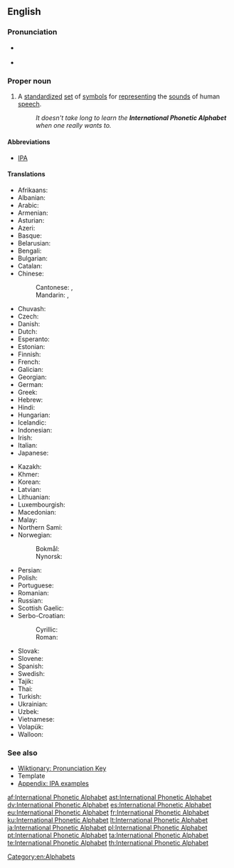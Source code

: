 {{wikipedia}}
==English==

===Pronunciation===
* {{a|UK}} {{IPA|/ˌɪntəˈnæʃ(ə)nəl fəˈnɛtɪk ˈælfəˌbɛt/|[ˌɪntəˈnæʃ(ə)nəɫ fəˈnɛtɪk ˈæɫfəˌbɛt]|lang=en}}
* {{a|US}} {{IPA|/ˌɪntɚˈnæʃ(ə)n(ə)l fəˈnɛtɪk ˈælfəˌbɛt/|[ˌɪntɚˈnæʃ(ə)n(ə)ɫ fəˈnɛɾɪk ˈæɫfəˌbɛt]|[ˌɪɾ̃ɚ-]|lang=en}}

===Proper noun===
{{en-proper noun|head=[[international|International]] [[phonetic|Phonetic]] [[alphabet|Alphabet]]}}

# A [[standardize]]d [[set]] of [[symbol]]s for [[represent]]ing the [[sound]]s of human [[speech]].
#: ''It doesn't take long to learn the '''International Phonetic Alphabet''' when one really wants to.''

====Abbreviations====
* [[IPA]]

====Translations====
{{trans-top|standardized symbols for speech}}
* Afrikaans: {{t+|af|Internasionale Fonetiese Alfabet}}
* Albanian: {{t|sq|Alfabeti Fonetik Ndërkombëtar}}
* Arabic: {{t|ar|ألفبائية صوتية دولية|tr=ʾalifbaʾíyya ṣawtíyya dawlíyya|f}}
* Armenian: {{t|hy|միջազգային հնչյունական այբուբեն}}
* Asturian: {{t+|ast|Alfabetu Fonéticu Internacional|m}}
* Azeri: {{t|az|beynəlxalq fonetika əlifbası}}
* Basque: {{t|eu|Nazioarteko Alfabeto Fonetikoa}}
* Belarusian: {{t|be|міжнаро́дны фанеты́чны алфаві́т|m|sc=Cyrl}}
* Bengali: {{t|bn|আন্তর্জাতিক ধ্বনিমূলক বর্ণমালা|tr=}}
* Bulgarian: {{t|bg|междунаро́дна фонети́чна а́збука|f}}
* Catalan: {{t|ca|Alfabet Fonètic Internacional|m}}
* Chinese:
*: Cantonese: {{t|yue|國際音標|sc=Hani}}, {{t|yue|国际音标|tr=gwok3 zai3 jam1 biu1|sc=Hani}}
*: Mandarin: {{t|cmn|國際音標|sc=Hani}}, {{t|cmn|国际音标|tr=guójì yīnbiāo|sc=Hani}}
* Chuvash: {{t|cv|Тӗнче Фонетикӑллӑ Алфавичӗ|sc=Cyrl}}
* Czech: {{t+|cs|mezinárodní fonetická abeceda|f}}
* Danish: {{t|da|internationale fonetiske alfabet}}
* Dutch: {{t|nl|Internationaal Fonetisch Alfabet}}
* Esperanto: {{t|eo|Internacia Fonetika Alfabeto}}
* Estonian: {{t|et|rahvusvaheline foneetiline tähestik}}
* Finnish: {{t+|fi|kansainvälinen}} {{t+|fi|foneettinen}} {{t+|fi|aakkosto}}
* French: {{t|fr|Alphabet phonétique international|m}}
* Galician: {{t+|gl|Alfabeto Fonético Internacional|m}}
* Georgian: {{t|ka|საერთაშორისო ფონეტიკური ანბანი|sc=Geor}}
* German: {{t+|de|Internationales Phonetisches Alphabet|n}}
* Greek: {{t+|el|Διεθνές Φωνητικό Αλφάβητο|n|tr=Diethnés Fonitikó Alfávito}}
* Hebrew: {{t|he|אלפבית פונטי בינלאומי|f}}
* Hindi: {{t|hi|अन्तर्राष्ट्रीय ध्वन्यात्मक लिपि|f|tr=antarrāṣṭrīya dhvanyātmak lipi}}
* Hungarian: {{t|hu|nemzetközi fonetikai ábécé}}
* Icelandic: {{t|is|alþjóðlega hljóðstafrófið|n}}
* Indonesian: {{t|id|Alfabet Fonetis Internasional}}
* Irish: {{t|ga|Aibítir Idirnáisiúnta Foghraíochta|f|alt=An Aibítir Idirnáisiúnta Foghraíochta}}
* Italian: {{t|it|alfabeto fonetico internazionale|m}}
* Japanese: {{t|ja|国際音声記号|tr=kokusai onsei kigō}}
{{trans-mid}}
* Kazakh: {{t|kk|халықаралық фонетика әліппесі|sc=Cyrl}}
* Khmer: {{t|km|អក្សរក្រមសព្ទអន្តរជាតិ|tr=ak sor krom sab on tak rak jeat |sc=Khmr}}
* Korean: {{t|ko|국제 음성 기호|tr=gukje eumseong giho}}
* Latvian: {{t|lv|starptautiskais fonētiskais alfabēts}}
* Lithuanian: {{t+|lt|tarptautinė fonetinė abėcėlė|f}}
* Luxembourgish: {{t|lb|Internationaalt Phonetescht Alphabet|n}}
* Macedonian: {{t|mk|меѓуна́родна фо́нетска а́збука|f|tr=meǵunárodna fónetska ázbuka}}
* Malay: {{t|ms|Abjad Fonetik Antarabangsa}}
* Northern Sami: {{t|se|riikkaidgaskasaš fonetihkalaš transkriberenvuogádat}}
* Norwegian:
*: Bokmål: {{t|nb|det internasjonale fonetiske alfabetet|n}}
*: Nynorsk: {{t|nn|det internasjonale fonetiske alfabetet|n}}
* Persian: {{t|fa|الفبای آوانگاری بین‌المللی|sc=fa-Arab}}
* Polish: {{t|pl|międzynarodowy alfabet fonetyczny|m}}
* Portuguese: {{t|pt|alfabeto fonético internacional|m}}
* Romanian: {{t|ro|alfabetul fonetic internațional|n}}
* Russian: {{t|ru|междунаро́дный фонети́ческий алфави́т|m|tr=meždunaródnyj fonetíčeskij alfavít}}
* Scottish Gaelic: {{t|gd|Aibidil Fhogharach Eadar-Nàiseanta|f}}
* Serbo-Croatian:
*: Cyrillic: {{t|sh|међународна фонетска абецеда|f}}
*: Roman: {{t|sh|međunarodna fonetska abeceda|f}}
* Slovak: {{t|sk|medzinárodná fonetická abeceda|f}}
* Slovene: {{t|sl|mednarodna fonetična abeceda|f}}
* Spanish: {{t+|es|Alfabeto Fonético Internacional|m}}
* Swedish: {{t|sv|internationella fonetiska alfabetet}}
* Tajik: {{t|tg|Алифбои Фонетикии Байналхалқӣ|sc=Cyrl}}
* Thai: {{t|th|สัทอักษรสากล|tr=sàtàksŏn săagon}}
* Turkish: {{t|tr|Uluslararası Fonetik Alfabesi}}
* Ukrainian: {{t+|uk|міжнаро́дний фонети́чний алфаві́т|tr=mižnaródnyj fonetýčnyj alfavít|m}}
* Uzbek: {{t|uz|xalqaro fonetik alifbo}}
* Vietnamese: {{t|vi|bảng mẫu tự phiên âm quốc tế}}
* Volapük: {{t+|vo|Lafab Fonetik Bevünetik}}
* Walloon: {{t|wa|alfabet fonetike eternåcionå}}
{{trans-bottom}}

===See also===
* [[Wiktionary:Pronunciation|Wiktionary: Pronunciation Key]]
* Template {{temp|IPA}}
* [[Wiktionary:IPA pronunciation key|Appendix: IPA examples]]

[[Category:en:Alphabets]]

[[af:International Phonetic Alphabet]]
[[ast:International Phonetic Alphabet]]
[[dv:International Phonetic Alphabet]]
[[es:International Phonetic Alphabet]]
[[eu:International Phonetic Alphabet]]
[[fr:International Phonetic Alphabet]]
[[ku:International Phonetic Alphabet]]
[[lt:International Phonetic Alphabet]]
[[ja:International Phonetic Alphabet]]
[[pl:International Phonetic Alphabet]]
[[pt:International Phonetic Alphabet]]
[[ta:International Phonetic Alphabet]]
[[te:International Phonetic Alphabet]]
[[th:International Phonetic Alphabet]]